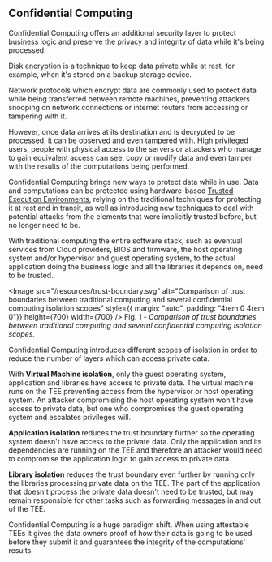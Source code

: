 
## Confidential Computing

Confidential Computing offers an additional security layer to protect business logic and preserve the privacy and integrity of data while it's being processed.

Disk encryption is a technique to keep data private while at rest, for example, when it's stored on a backup storage device.

Network protocols which encrypt data are commonly used to protect data while being transferred between remote machines, preventing attackers snooping on network connections or internet routers from accessing or tampering with it.

However, once data arrives at its destination and is decrypted to be processed, it can be observed and even tampered with.
High privileged users, people with physical access to the servers or attackers who manage to gain equivalent access can see, copy or modify data and even tamper with the results of the computations being performed.

Confidential Computing brings new ways to protect data while in use.
Data and computations can be protected using hardware-based [Trusted Execution Environments](tee.mdx), relying on the traditional techniques for protecting it at rest and in transit, as well as introducing new techniques to deal with potential attacks from the elements that were implicitly trusted before, but no longer need to be.

With traditional computing the entire software stack, such as eventual services from Cloud providers, BIOS and firmware, the host operating system and/or hypervisor and guest operating system, to the actual application doing the business logic and all the libraries it depends on, need to be trusted.

<Image src="/resources/trust-boundary.svg" alt="Comparison of trust boundaries between traditional computing and several confidential computing isolation scopes" style={{ margin: "auto", padding: "4rem 0 4rem 0"}} height={700} width={700} />
Fig. 1 - _Comparison of trust boundaries between traditional computing and several confidential computing isolation scopes._

Confidential Computing introduces different scopes of isolation in order to reduce the number of layers which can access private data.

With **Virtual Machine isolation**, only the guest operating system, application and libraries have access to private data.
The virtual machine runs on the TEE preventing access from the hypervisor or host operating system.
An attacker compromising the host operating system won't have access to private data, but one who compromises the guest operating system and escalates privileges will.

**Application isolation** reduces the trust boundary further so the operating system doesn't have access to the private data.
Only the application and its dependencies are running on the TEE and therefore an attacker would need to compromise the application logic to gain access to private data.

**Library isolation** reduces the trust boundary even further by running only the libraries processing private data on the TEE.
The part of the application that doesn't process the private data doesn't need to be trusted, but may remain responsible for other tasks such as forwarding messages in and out of the TEE.

Confidential Computing is a huge paradigm shift. When using attestable TEEs it gives the data owners proof of how their data is going to be used before they submit it and guarantees the integrity of the computations' results.
